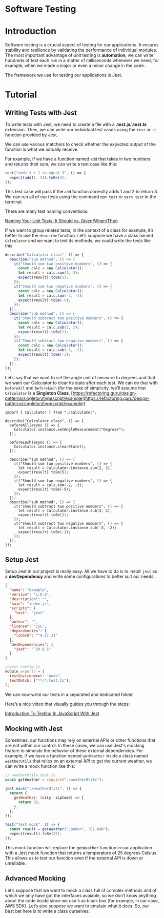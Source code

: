 # Software Testing

# Introduction

Software testing is a crucial aspect of testing for our applications. It ensures stability and resilience by validating the performance of individual modules. The most important advantage of unit testing is **automation**, we can write hundreds of test each run in a matter of milliseconds whenever we need, for example, when we made a major or even a minor change in the code.

The framework we use for testing our applications is Jest.

# Tutorial

## Writing Tests with Jest

To write tests with Jest, we need to create a file with a **.test.js**/**.test.ts** extension. Then, we can write our individual test cases using the `test` or `it` function provided by Jest.

We can use various matchers to check whether the expected output of the function is what we actually receive.

For example, if we have a function named `add` that takes in two numbers and returns their sum, we can write a test case like this:

```jsx
test("adds 1 + 2 to equal 3", () => {
  expect(add(1, 2)).toBe(3);
});
```

This test case will pass if the `add` function correctly adds 1 and 2 to return 3. We can run all of our tests using the command `npm test` or `yarn test` in the terminal.

There are many test naming conventions:

[Naming Your Unit Tests: It Should vs. Given/When/Then](https://markus.oberlehner.net/blog/naming-your-unit-tests-it-should-vs-given-when-then/)

If we want to group related tests, in the context of a class for example, it’s better to use the `describe` function. Let’s suppose we have a class named `Calculator` and we want to test its methods, we could write the tests like this:

```jsx
describe("Calculator class", () => {
  describe("sum method", () => {
    it("Should sum two positive numbers", () => {
      const calc = new Calculator();
      let result = calc.sum(2, 3);
      expect(result).toBe(5);
    });
    it("Should sum two negative numbers", () => {
      const calc = new Calculator();
      let result = calc.sum(-2, -3);
      expect(result).toBe(-5);
    });
  });
  describe("sub method", () => {
    it("Should subtract two positive numbers", () => {
      const calc = new Calculator();
      let result = calc.sub(3, 2);
      expect(result).toBe(1);
    });
    it("Should subtract two negative numbers", () => {
      const calc = new Calculator();
      let result = calc.sub(-3, -2);
      expect(result).toBe(-1);
    });
  });
});
```

Let’s say that we want to set the angle unit of measure to degrees and that we want our Calculator to clear its state after each test. We can do that with `beforeAll` and `beforeEach` (for the sake of simplicity, we’ll assume that `Calculator` is a **Singleton Class**, [https://refactoring.guru/design-patterns/singleton/typescript/example](https://refactoring.guru/design-patterns/singleton/typescript/example))

```tsx
import { Calculator } from "./Calculator";

describe("Calculator class", () => {
  beforeAll(async () => {
    Calculator.instance.setAngleMeasurement("Degrees");
  });

  beforeEach(async () => {
    Calculator.instance.clearState();
  });

  describe("sum method", () => {
    it("Should sum two positive numbers", () => {
      let result = Calculator.instance.sum(2, 3);
      expect(result).toBe(5);
    });
    it("Should sum two negative numbers", () => {
      let result = calc.sum(-2, -3);
      expect(result).toBe(-5);
    });
  });
  describe("sub method", () => {
    it("Should subtract two positive numbers", () => {
      let result = Calculator.instance.sub(3, 2);
      expect(result).toBe(1);
    });
    it("Should subtract two negative numbers", () => {
      let result = Calculator.instance.sub(-3, -2);
      expect(result).toBe(-1);
    });
  });
});
```

## Setup Jest

Setup Jest in our project is really easy. All we have to do is to install `jest` as a **devDependency** and write some configurations to better suit our needs.

```json
{
  "name": "example",
  "version": "1.0.0",
  "description": "",
  "main": "index.js",
  "scripts": {
    "test": "jest"
  },
  "author": "",
  "license": "ISC",
  "dependencies": {
    "lodash": "^4.17.21"
  },
  "devDependencies": {
    "jest": "^29.6.1"
  }
}
```

```jsx
//jest.config.js
module.exports = {
  testEnvironment: "node",
  testMatch: ["**/*.test.ts"],
};
```

We can now write our tests in a separated and dedicated folder.

Here’s a nice video that visually guides you through the steps:

[Introduction To Testing In JavaScript With Jest](https://www.youtube.com/watch?v=FgnxcUQ5vho)

## Mocking with Jest

Sometimes, our functions may rely on external APIs or other functions that are not within our control. In these cases, we can use Jest's mocking feature to simulate the behavior of these external dependencies. For example, if we have a function named `getWeather` inside a class named `weatherUtils` that relies on an external API to get the current weather, we can write a mock function like this:

```jsx
// weatherUtils.test.js
const getWeather = require("./weatherUtils");

jest.mock("./weatherUtils", () => {
  return {
    getWeather: (city, zipCode) => {
      return 25;
    },
  };
});

test("Test mock", () => {
  const result = getWeather("London", "E1 6AN");
  expect(result).toBe(25);
});
```

This mock function will replace the `getWeather` function in our application with a Jest mock function that returns a temperature of 25 degrees Celsius. This allows us to test our function even if the external API is down or unreliable.

## Advanced Mocking

Let’s suppose that we want to mock a class full of complex methods and of which we only have got the interfaces avaiable, so we don’t know anything about the code inside since we use it as black box (for example, in our case, AWS SDK). Let’s also suppose we want to emulate what it does. So, our best bet here is to write a class ourselves.
